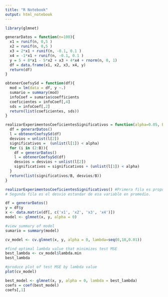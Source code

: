 ```yaml
---
title: "R Notebook"
output: html_notebook
---
```

```r
library(glmnet)

```

```r
generarDatos = function(n=100){
  x1 = runif(n, 0,5 )
  x2 = runif(n, 0,5 )
  x3 = 2*x1 + runif(n, -0.1, 0.1 )
  x4 = -1*x1 + runif(n, -0.1, 0.1 )
  y = 5 + 8*x1 - 5*x2 + x3 + 4*x4 + rnorm(n, 0, 1)
  df = data.frame(x1, x2, x3, x4, y)
  return(df)
}

```


```r
obtenerCoefsySd = function(df){
  mod = lm(data = df, y ~.)
  sumario = summary(mod)
  infoCoef = sumario$coefficients
  coeficientes = infoCoef[,4]
  sds = infoCoef[,2]
  return(list(coeficientes, sds))
}
```

```r
realizarExperimentosCoeficientesSignificativos = function(alpha=0.05, B=1000){
  df = generarDatos()
  l = obtenerCoefsySd(df)
  desvios = unlist(l[2])
  significativos =  (unlist(l[1]) < alpha)
  for (i in (2:B)){
    df = generarDatos()
    l = obtenerCoefsySd(df)
    desvios = desvios + unlist(l[2])
    significativos = significativos + (unlist(l[1]) < alpha)
  }
  return(list(significativos/B, desvios/B))
}
```


```r
realizarExperimentosCoeficientesSignificativos() #Primera fila es proporcion de veces que fue significativo el modelo. 
# Segunda fila es el desvio estandar de esa variable en promedio. 
```

```r
df = generarDatos()
y = df$y
x <- data.matrix(df[, c('x1', 'x2', 'x3', 'x4')])
model <- glmnet(x, y, alpha = 0)

#view summary of model
sumario = summary(model)
```

```r
cv_model <- cv.glmnet(x, y, alpha = 0, lambda=seq(0,10,0.01))

#find optimal lambda value that minimizes test MSE
best_lambda <- cv_model$lambda.min
best_lambda

#produce plot of test MSE by lambda value
plot(cv_model) 
```
```r
best_model <- glmnet(x, y, alpha = 0, lambda = best_lambda)
coefs = coef(best_model)
coefs[,1]
```

